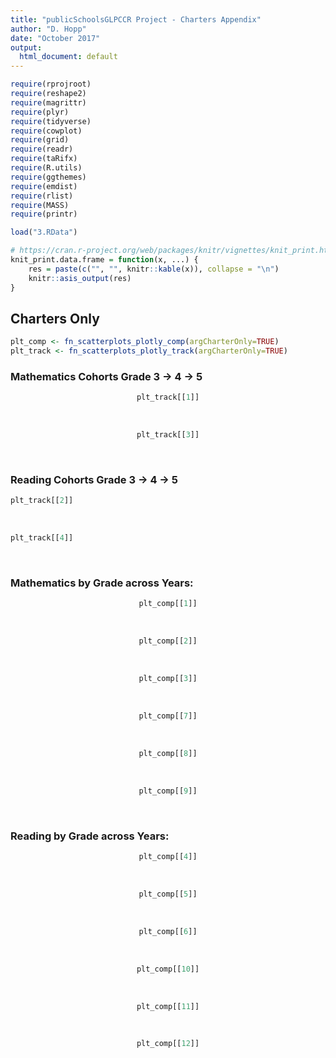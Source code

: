 ---
title: "publicSchoolsGLPCCR Project - Charters Appendix"
author: "D. Hopp"
date: "October 2017"
output:
  html_document: default
---

```{r, warning=FALSE, message=FALSE, echo=FALSE}
require(rprojroot)
require(reshape2)
require(magrittr)
require(plyr)
require(tidyverse)
require(cowplot)
require(grid)
require(readr)
require(taRifx)
require(R.utils)
require(ggthemes)
require(emdist)
require(rlist)
require(MASS)
require(printr)

load("3.RData")

# https://cran.r-project.org/web/packages/knitr/vignettes/knit_print.html 
knit_print.data.frame = function(x, ...) {
    res = paste(c("", "", knitr::kable(x)), collapse = "\n")
    knitr::asis_output(res)
}

```  

## Charters Only  

```{r charters_1, echo=FALSE}
plt_comp <- fn_scatterplots_plotly_comp(argCharterOnly=TRUE)
plt_track <- fn_scatterplots_plotly_track(argCharterOnly=TRUE)
```  

### Mathematics Cohorts Grade 3 -> 4 -> 5  

<div style="text-align:center">
```{r track_charter_1, echo=FALSE}
plt_track[[1]]
``` 

<br>
```{r track_charter_3, echo=FALSE}
plt_track[[3]]
``` 

<br>
</div>

### Reading Cohorts Grade 3 -> 4 -> 5  

```{r track_charter_2, echo=FALSE}
plt_track[[2]]
```  

<br>
```{r track_charter_4, echo=FALSE}
plt_track[[4]]
```  

<br>
</div>

### Mathematics by Grade across Years:  
<div style="text-align:center">
```{r comp_charter_1, echo=FALSE}
plt_comp[[1]]
```  

<br>
```{r comp_charter_2, echo=FALSE}
plt_comp[[2]]
```  

<br>
```{r comp_charter_3, echo=FALSE}
plt_comp[[3]]
```  

<br>

```{r comp_charter_7, echo=FALSE}
plt_comp[[7]]
```  

<br>
```{r comp_charter_8, echo=FALSE}
plt_comp[[8]]
```  

<br>
```{r comp_charter_9, echo=FALSE}
plt_comp[[9]]
```  

<br>
</div>

### Reading by Grade across Years:  

<div style="text-align:center">
```{r comp_charter_4, echo=FALSE}
plt_comp[[4]]
```  

<br>
```{r comp_charter_5, echo=FALSE}
plt_comp[[5]]
```  

<br>
```{r comp_charter_6, echo=FALSE}
plt_comp[[6]]
```  

<br>
```{r comp_charter_10, echo=FALSE}
plt_comp[[10]]
```  

<br>
```{r comp_charter_11, echo=FALSE}
plt_comp[[11]]
```  

<br>
```{r comp_charter_12, echo=FALSE}
plt_comp[[12]]
```  

<br>
</div>

